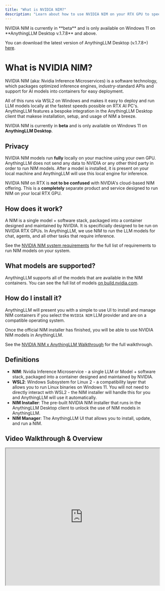 ```yaml
---
title: "What is NVIDIA NIM?"
description: "Learn about how to use NVIDIA NIM on your RTX GPU to speed up local AI inference."
---
```



<Callout type="warning">
  NVIDIA NIM is currently in **beta** and is only available on Windows 11 on **AnythingLLM Desktop v.1.7.8** and above.

  You can download the latest version of AnythingLLM Desktop (v.1.7.8+) [here](https://anythingllm.com/download).
</Callout>

# What is NVIDIA NIM?

NVIDIA NIM (aka: Nvidia Inference Microservices) is a software technology, which packages optimized inference engines, industry-standard APIs and support for AI models into containers for easy deployment.

All of this runs via WSL2 on Windows and makes it easy to deploy and run LLM models locally at the fastest speeds possible on RTX AI PC's. AnythingLLM features a bespoke integration in the AnythingLLM Desktop client that makese
installation, setup, and usage of NIM a breeze.

NVIDIA NIM is currently in **beta** and is only available on Windows 11 on **AnythingLLM Desktop**.

## Privacy

NVIDIA NIM models run __fully__ locally on your machine using your own GPU. AnythingLLM does not send any data to NVIDIA or any other third party in order to run NIM models.
After a model is installed, it is present on your local machine and AnythingLLM will use this local engine for inference.

NVIDIA NIM on RTX is __not to be confused__ with NVIDIA's cloud-based NIM offering. This is a __completely__ separate product and service designed to run NIM on your local RTX GPU.

## How does it work?

A NIM is a single model + software stack, packaged into a container designed and maintained by NVIDIA. It is specificially designed to be run on NVIDIA RTX GPUs.
In AnythingLLM, we use NIM to run the LLM models for chat, agents, and all other tasks that require inference.

See the [NVIDIA NIM system requirements](/nvidia-nims/system-requirements) for the full list of requirements to run NIM models on your system.

## What models are supported?

AnythingLLM supports all of the models that are available in the NIM containers. You can see the full list of models [on build.nvidia.com](https://build.nvidia.com/search?q=chat-run-on-rtx).

## How do I install it?

AnythingLLM will present you with a simple to use UI to install and manage NIM containers if you select the `NVIDIA NIM` LLM provider and are on a compatible operating system.

Once the official NIM installer has finished, you will be able to use NVIDIA NIM models in AnythingLLM.

See the [NVIDIA NIM x AnythingLLM Walkthrough](/nvidia-nims/walkthrough) for the full walkthrough.

## Definitions

- **NIM**: Nvidia Inference Microservice - a single LLM or Model + software stack, packaged into a container designed and maintained by NVIDIA.
- **WSL2**: Windows Subsystem for Linux 2 - a compatibility layer that allows you to run Linux binaries on Windows 11. You will not need to directly interact with WSL2 - the NIM installer will handle this for you and AnythingLLM will use it automatically.
- **NIM Installer**: The pre-built NVIDIA NIM installer that runs in the AnythingLLM Desktop client to unlock the use of NIM models in AnythingLLM.
- **NIM Manager**: The AnythingLLM UI that allows you to install, update, and run a NIM.

## Video Walkthrough & Overview

<iframe  
  width="100%"
  height="450" 
  src="https://www.youtube.com/embed/Q7eZJupnba4" 
  title="YouTube video player" 
  allow="accelerometer; autoplay; clipboard-write; encrypted-media; gyroscope; picture-in-picture; web-share"
  referrerpolicy="strict-origin-when-cross-origin"
  allowfullscreen
></iframe>

